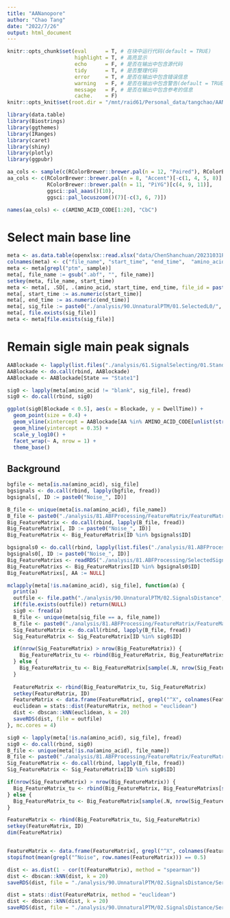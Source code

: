 ```yaml
---
title: "AANanopore"
author: "Chao Tang"
date: "2022/7/26"
output: html_document
---
```


```r
knitr::opts_chunk$set(eval      = T, # 在块中运行代码(default = TRUE)
                      highlight = T, # 高亮显示
                      echo      = F, # 是否在输出中包含源代码
                      tidy      = T, # 是否整理代码
                      error     = T, # 是否在输出中包含错误信息
                      warning   = F, # 是否在输出中包含警告(default = TRUE)
                      message   = F, # 是否在输出中包含参考的信息
                      cache.    = F)
knitr::opts_knit$set(root.dir = "/mnt/raid61/Personal_data/tangchao/AANanopore")
```

```r
library(data.table)
library(Biostrings)
library(ggthemes)
library(IRanges)
library(caret)
library(shiny)
library(plotly)
library(ggpubr)
```

```r
aa_cols <- sample(c(RColorBrewer::brewer.pal(n = 12, "Paired"), RColorBrewer::brewer.pal(n = 8, "Dark2")), 20)
aa_cols <- c(RColorBrewer::brewer.pal(n = 8, "Accent")[-c(1, 4, 5, 8)], 
             RColorBrewer::brewer.pal(n = 11, "PiYG")[c(4, 9, 11)], 
             ggsci::pal_aaas()(10), 
             ggsci::pal_locuszoom()(7)[-c(3, 6, 7)])

names(aa_cols) <- c(AMINO_ACID_CODE[1:20], "CbC")
```

# Select main base line

```r
meta <- as.data.table(openxlsx::read.xlsx("data/ChenShanchuan/20231031PTM2/20231031_PTM2.xlsx", sheet = 1))[, 1:7]
colnames(meta) <- c("file_name", "start_time", "end_time",  "amino_acid", "file_id", "sample", "base_line")
meta <- meta[grepl("ptm", sample)]
meta[, file_name := gsub(".abf", "", file_name)]
setkey(meta, file_name, start_time)
meta <- meta[, .SD[, .(amino_acid, start_time, end_time, file_id = paste0(file_name, ".", seq_len(.N)))], file_name]
meta[, start_time := as.numeric(start_time)]
meta[, end_time := as.numeric(end_time)]
meta[, sig_file := paste0("./analysis/90.UnnaturalPTM/01.SelectedL0/", file_id, ".MainL0.txt")]
meta[, file.exists(sig_file)]
meta <- meta[file.exists(sig_file)]
```

# Remain sigle main peak signals

```r
AABlockade <- lapply(list.files("./analysis/61.SignalSelecting/01.StandardAA/02.SelectedSignals", "_V2.Rds", full.names = T), function(x) readRDS(x)$Summary)
AABlockade <- do.call(rbind, AABlockade)
AABlockade <- AABlockade[State == "State1"]
```

```r
sig0 <- lapply(meta[amino_acid != "blank", sig_file], fread)
sig0 <- do.call(rbind, sig0)
```

```r
ggplot(sig0[Blockade < 0.5], aes(x = Blockade, y = DwellTime)) + 
  geom_point(size = 0.4) + 
  geom_vline(xintercept = AABlockade[AA %in% AMINO_ACID_CODE[unlist(strsplit("S", ""))], Blockade], col = 2) + 
  geom_hline(yintercept = 0.35) + 
  scale_y_log10() + 
  facet_wrap(~ A, nrow = 1) + 
  theme_base()
```


## Background

```r
bgfile <- meta[is.na(amino_acid), sig_file]
bgsignals <- do.call(rbind, lapply(bgfile, fread))
bgsignals[, ID := paste0("Noise_", ID)]

B_file <- unique(meta[is.na(amino_acid), file_name])
B_file <- paste0("./analysis/81.ABFProcessing/FeatureMatrix/FeatureMatrix_", B_file, ".txt")
Big_FeatureMatrix <- do.call(rbind, lapply(B_file, fread))
Big_FeatureMatrix[, ID := paste0("Noise_", ID)]
Big_FeatureMatrix <- Big_FeatureMatrix[ID %in% bgsignals$ID]
```

```r
bgsignals0 <- do.call(rbind, lapply(list.files("./analysis/81.ABFProcessing/SelectedSignals", "_background.txt", full.names = TRUE), fread))
bgsignals0[, ID := paste0("Noise_", ID)]
Big_FeatureMatrixs <- readRDS("./analysis/81.ABFProcessing/SelectedSignals/01.StandardAA/01.SignalDistance/StandardAA_Big_FeatureMatrixs.Rds")
Big_FeatureMatrixs <- Big_FeatureMatrixs[ID %in% bgsignals0$ID]
Big_FeatureMatrixs[, AA := NULL]
```

```r
mclapply(meta[!is.na(amino_acid), sig_file], function(a) {
  print(a)
  outfile <- file.path("./analysis/90.UnnaturalPTM/02.SignalsDistance", gsub(".MainL0.txt", ".signal.dist.Rds", basename(a)))
  if(file.exists(outfile)) return(NULL)
  sig0 <- fread(a)
  B_file <- unique(meta[sig_file == a, file_name])
  B_file <- paste0("./analysis/81.ABFProcessing/FeatureMatrix/FeatureMatrix_", B_file, ".txt")
  Sig_FeatureMatrix <- do.call(rbind, lapply(B_file, fread))
  Sig_FeatureMatrix <- Sig_FeatureMatrix[ID %in% sig0$ID]

  if(nrow(Sig_FeatureMatrix) > nrow(Big_FeatureMatrix)) {
    Big_FeatureMatrix_tu <- rbind(Big_FeatureMatrix, Big_FeatureMatrixs[sample(.N, nrow(Sig_FeatureMatrix) - nrow(Big_FeatureMatrix))])
  } else {
    Big_FeatureMatrix_tu <- Big_FeatureMatrix[sample(.N, nrow(Sig_FeatureMatrix))]
  }
  
  FeatureMatrix <- rbind(Big_FeatureMatrix_tu, Sig_FeatureMatrix)
  setkey(FeatureMatrix, ID)
  FeatureMatrix <- data.frame(FeatureMatrix[, grepl("^X", colnames(FeatureMatrix)) | colnames(FeatureMatrix) %in% c("DwellTime", "DeltaMean", "StageSD", "CurrentSD", "SignalCurrentPercent", "SignalCurrentWidth", "Blockade"), with = F], row.names = FeatureMatrix[[1]])
  euclidean = stats::dist(FeatureMatrix, method = "euclidean")
  dist <- dbscan::kNN(euclidean, k = 20)
  saveRDS(dist, file = outfile)
}, mc.cores = 4)
```

```r
sig0 <- lapply(meta[!is.na(amino_acid), sig_file], fread)
sig0 <- do.call(rbind, sig0)
B_file <- unique(meta[!is.na(amino_acid), file_name])
B_file <- paste0("./analysis/81.ABFProcessing/FeatureMatrix/FeatureMatrix_", B_file, ".txt")
Sig_FeatureMatrix <- do.call(rbind, lapply(B_file, fread))
Sig_FeatureMatrix <- Sig_FeatureMatrix[ID %in% sig0$ID]

if(nrow(Sig_FeatureMatrix) > nrow(Big_FeatureMatrix)) {
  Big_FeatureMatrix_tu <- rbind(Big_FeatureMatrix, Big_FeatureMatrixs[sample(.N, nrow(Sig_FeatureMatrix) - nrow(Big_FeatureMatrix))])
} else {
  Big_FeatureMatrix_tu <- Big_FeatureMatrix[sample(.N, nrow(Sig_FeatureMatrix))]
}

FeatureMatrix <- rbind(Big_FeatureMatrix_tu, Sig_FeatureMatrix)
setkey(FeatureMatrix, ID)
dim(FeatureMatrix)


FeatureMatrix <- data.frame(FeatureMatrix[, grepl("^X", colnames(FeatureMatrix)) | colnames(FeatureMatrix) %in% c("DwellTime", "DeltaMean", "StageSD", "CurrentSD", "SignalCurrentPercent", "SignalCurrentWidth", "Blockade"), with = F], row.names = FeatureMatrix[[1]])
stopifnot(mean(grepl("^Noise", row.names(FeatureMatrix))) == 0.5)

dist <- as.dist(1 - cor(t(FeatureMatrix), method = "spearman"))
dist <- dbscan::kNN(dist, k = 20)
saveRDS(dist, file = "./analysis/90.UnnaturalPTM/02.SignalsDistance/SerPTM_spearman_distance_knn.Rds")

dist = stats::dist(FeatureMatrix, method = "euclidean")
dist <- dbscan::kNN(dist, k = 20)
saveRDS(dist, file = "./analysis/90.UnnaturalPTM/02.SignalsDistance/SerPTM_euclidean_distance_knn.Rds")
```
